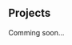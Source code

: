 ## Projects

<!-- <ProjectCard
  title="Randestaurant"
  link="https://github.com/shi615/randestaurant"
  bg="linear-gradient(to right, #D4145A 0%, #FBB03B 100%)"
>
  A collection of short, but useful quick tips shared by me and the community about Gatsby. From GraphQL over local
  development to deployment.
</ProjectCard> -->

Comming soon...
